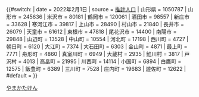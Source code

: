 <includeonly>{{#switch:{{{1}}}
| date     = 2022年2月1日
| source   = [[推計人口]]
| 山形県   = 1050787
| 山形市   =  245636
| 米沢市   =   80181
| 鶴岡市   =  120061
| 酒田市   =   98557
| 新庄市   =   33628
| 寒河江市 =   39817
| 上山市   =   28490
| 村山市   =   21840
| 長井市   =   26079
| 天童市   =   61612
| 東根市   =   47818
| 尾花沢市 =   14400
| 南陽市   =   29848
| 山辺町   =   13528
| 中山町   =   10554
| 河北町   =   17198
| 西川町   =    4727
| 朝日町   =    6120
| 大江町   =    7374
| 大石田町 =    6303
| 金山町   =    4871
| 最上町   =    7771
| 舟形町   =    4860
| 真室川町 =    6949
| 大蔵村   =    2935
| 鮭川村   =    3817
| 戸沢村   =    4013
| 高畠町   =   21995
| 川西町   =   14114
| 小国町   =    6894
| 白鷹町   =   12575
| 飯豊町   =    6389
| 三川町   =    7528
| 庄内町   =   19683
| 遊佐町   =   12622
| #default = {{Error|錯誤}}
}}</includeonly><noinclude>{{Documentation|Template:自治體人口/doc}}
[[Category:都道府縣自治體人口模板|やまかたけん]]
</noinclude>